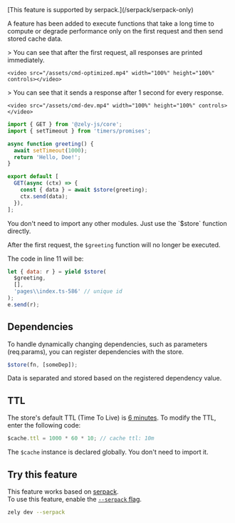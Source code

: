 <Box type="warning" title="serpack only">
  [This feature is supported by serpack.](/serpack/serpack-only)
</Box>

A feature has been added to execute functions that take a long time to compute or degrade performance only on the first request and then send stored cache data.

<Tabs>
  <TabItem id="With $store">
    > You can see that after the first request, all responses are printed immediately.

    <video src="/assets/cmd-optimized.mp4" width="100%" height="100%" controls></video>

  </TabItem>
  <TabItem id="Without $store">
    > You can see that it sends a response after 1 second for every response.

    <video src="/assets/cmd-dev.mp4" width="100%" height="100%" controls></video>

  </TabItem>
</Tabs>

```ts
import { GET } from '@zely-js/core';
import { setTimeout } from 'timers/promises';

async function greeting() {
  await setTimeout(1000);
  return 'Hello, Doe!';
}

export default [
  GET(async (ctx) => {
    const { data } = await $store(greeting);
    ctx.send(data);
  }),
];
```

<Box type="tip">
  You don't need to import any other modules. Just use the `$store` function directly.
</Box>

After the first request, the `$greeting` function will no longer be executed.

<Box type="info">

The code in line 11 will be:

```js
let { data: r } = yield $store(
  $greeting,
  [],
  'pages\\index.ts-586' // unique id
);
e.send(r);
```

</Box>

## Dependencies

To handle dynamically changing dependencies, such as parameters (req.params),
you can register dependencies with the store.

```ts
$store(fn, [someDep]);
```

Data is separated and stored based on the registered dependency value.

## TTL

The store's default TTL (Time To Live) is [6 minutes](https://github.com/zely-js/zely/blob/main/packages/zely-js-core/src/runtime/store/index.ts#L43). To modify the TTL, enter the following code:

```ts
$cache.ttl = 1000 * 60 * 10; // cache ttl: 10m
```

The `$cache` instance is declared globally. You don't need to import it.

## Try this feature

This feature works based on [serpack](/serpack).  
To use this feature, enable the [`--serpack` flag](/serpack/introduction).

```bash
zely dev --serpack
```
